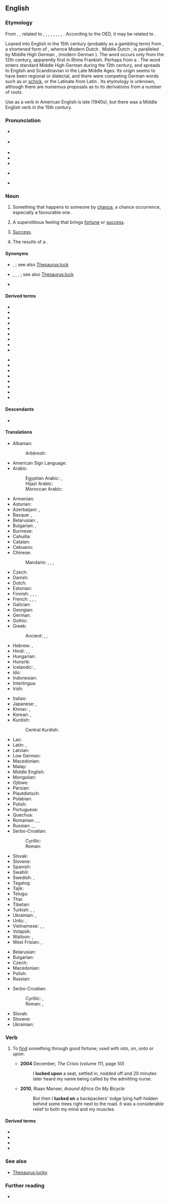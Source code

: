 {{also|Luck|Łuck}}
==English==

===Etymology===
From {{inh|en|enm|luk}}, {{m|enm|lukke}}, related to {{cog|ofs|luk||luck}}, {{cog|fy|gelok||luck}}, {{cog|stq|Gluk||luck}}, {{cog|nl|geluk||luck, happiness}}, {{cog|nds|luk||luck}}, {{cog|de|Glück||luck, good fortune, happiness}}, {{cog|da|lykke||luck}}, {{cog|sv|lycka||luck}}, {{cog|is|lukka||luck}}.  According to the OED, it may be related to {{m|en|lock}}.

Loaned into English in the 15th century (probably as a gambling term) from {{bor|en|dum|luc}}, a shortened form of {{m|dum|gheluc||good fortune}}, whence Modern Dutch {{m|nl|geluk}}.
Middle Dutch {{m|dum|luc}}, {{m|dum|gheluc}} is paralleled by Middle High German {{m|gmh|lücke}}, {{m|gmh|gelücke}} (modern German {{m|de|Glück}}). The word occurs only from the 12th century, apparently first in Rhine Frankish. Perhaps from a {{der|en|frk|*galukki}}. The word enters standard Middle High German during the 13th century, and spreads to English and Scandinavian in the Late Middle Ages. Its origin seems to have been regional or dialectal, and there were competing German words such as {{m|gmh|gevelle}} or [[schick]], or the Latinate {{m|gmh|fortūne}} from Latin {{m|la|fortūna}}. Its etymology is unknown, although there are numerous proposals as to its derivations from a number of roots.

Use as a verb in American English is late (1940s), but there was a Middle English verb {{m|enm|lukken|t=to chance, to happen by good fortune}} in the 15th century.

===Pronunciation===
* {{a|RP}} {{IPA|en|/lʌk/|[lɐk]}}
* {{a|US}} {{IPA|en|/lʌk/}}
* {{audio|en|en-us-luck.ogg|Audio (US)}}
* {{audio|en|LL-Q1860 (eng)-Back ache-luck.wav|Audio (UK)}}
* {{rhymes|en|ʌk}}
* {{a|Northern England}} {{IPA|en|/lʊk/}}
* {{homophones|en|look}} {{a|some dialects}}

===Noun===
{{en-noun|-|s}}

# Something that happens to someone by [[chance]], a chance occurrence, especially a favourable one.
#: {{ux|en|The raffle is just a matter of '''luck'''.}}
#: {{ux|en|Sometimes it takes a bit of '''luck''' to get success.}}
#: {{ux|en|I couldn't believe my '''luck''' when I found a fifty dollar bill on the street.}}
#: {{ux|en|Gilbert had some bad '''luck''' yesterday — he got pick-pocketed and lost fifty dollars.}}
# A superstitious feeling that brings [[fortune]] or [[success]].
#: {{ux|en|He blew on the dice for '''luck'''.}}
#: {{ux|en|I wish you lots of '''luck''' for the exam tomorrow.}}
# [[success|Success]].
#: {{ux|en|I tried for ages to find a pair of blue suede shoes, but didn't have any '''luck'''.}}
#: {{ux|en|He has a lot of '''luck''' with the ladies, perhaps it is because of his new motorbike.}}
# {{lb|en|video games|computing}} The results of a {{l|en|random number generator}}.
#: {{ux|en|The creators of {{w|tool-assisted speedrun|tool-assisted speedruns}} often manipulate a lot of '''luck''' to get the most favorable results in order to save the most time.}}

====Synonyms====
* {{sense|a chance occurrence}} {{l|en|chance}}, {{l|en|fortune}}; see also [[Thesaurus:luck]]
* {{sense|a favorable chance occurrence}} {{l|en|good luck}}, {{l|en|hap}}, {{l|en|fortune}}, {{l|en|fortuitousness}}; see also [[Thesaurus:luck]]
* {{sense|a superstitious feeling}} {{l|en|fortune}}

====Derived terms====
{{rel-top|terms derived from luck (noun)}}
* {{l|en|bad luck}}
* {{l|en|down on one's luck}}
* {{l|en|good luck}}
* {{l|en|luckless}}
* {{l|en|lucky}}
* {{l|en|lucky break}}
* {{l|en|luck out}}
* {{l|en|luck of the draw}}
* {{l|en|luck of the Irish}}
{{rel-mid}}
* {{l|en|make one's own luck}}
* {{l|en|push one's luck}}
* {{l|en|ride one's luck}}
* {{l|en|run of bad luck}}
* {{l|en|streak of good luck}}
* {{l|en|stroke of luck}}
* {{l|en|unluck}}
* {{l|en|with any luck}}
{{rel-bottom}}

====Descendants====
* {{desc|cy|lwc|bor=1}}

====Translations====
{{trans-top|something that happens to someone by chance}}
* Albanian: {{t+|sq|fat}}
*: Arbëresh: {{t|sq|psorë}}
* American Sign Language: {{t|ase|Open8@Chin-PalmBack Open8@NearSideChinhigh-PalmForward}}
* Arabic: {{t|ar|حَظّ}}
*: Egyptian Arabic: {{t|arz|حظ|m|tr=ḥaẓẓ|sc=Arab}}, {{t|arz|بخت|tr=baxt}}
*: Hijazi Arabic: {{t|acw|حَظ|m|tr=ḥaẓ|sc=Arab}}
*: Moroccan Arabic: {{t|ary|زهر|tr=zhar}}
* Armenian: {{t+|hy|բախտ}}
* Asturian: {{t|ast|suerte|f}}
* Azerbaijani: {{t+|az|bəxt}}, {{t+|az|uğur}}
* Basque: {{t|eu|zori}}, {{t+|eu|adur}}
* Belarusian: {{t|be|уда́ча|f}}, {{t|be|шча́сце|n}}
* Bulgarian: {{t+|bg|късме́т|m}}, {{t+|bg|ща́стие|n}}
* Burmese: {{t+|my|ကံ}}
* Cahuilla: {{t|chl|'esweerta}}
* Catalan: {{t+|ca|sort|f}}
* Cebuano: {{t|ceb|suwerte}}
* Chinese:
*: Mandarin: {{t+|cmn|運氣|sc=Hani}}, {{t+|cmn|运气|tr=yùnqi|sc=Hani}}, {{t+|cmn|時運|sc=Hani}}, {{t+|cmn|时运|tr=shíyùn|sc=Hani}}
* Czech: {{t+|cs|štěstí|n}}
* Danish: {{t+|da|held|n}}
* Dutch: {{t+|nl|geluk|n}}
* Estonian: {{t+|et|õnn}}
* Finnish: {{t+|fi|onni}}, {{t+|fi|tuuri}}, {{qualifier|slang}} {{t+|fi|munkki}}, {{t+|fi|säkä}}
* French: {{t+|fr|chance|f}}, {{t+|fr|veine|f}} {{qualifier|familiar}}, {{t+|fr|bol|m}} {{qualifier|informal}}, {{t+|fr|cul|m}} {{qualifier|vulgar}}
* Galician: {{t|gl|sorte|f}}
* Georgian: {{t-needed|ka}}
* German: {{t+|de|Glück|n}}
* Gothic: {{t|got|𐌰𐌿𐌳𐌰𐌲𐌴𐌹|f}}
* Greek: {{t+|el|τύχη|f}}
*: Ancient: {{t|grc|τύχη|f}}, {{t|grc|εὐτυχία|f}}, {{t|grc|εὐτύχημα|n}}
* Hebrew: {{t+|he|מַזָּל|m|tr=mazál}}, {{t+|he|גָּד|m|tr=gad}}
* Hindi: {{t+|hi|भाग्य|m}}, {{t|hi|क़िस्मत|f}}, {{t|hi|तक़दीर|f}}
* Hungarian: {{t+|hu|szerencse}}
* Hunsrik: {{t|hrx|Glick|n}}
* Icelandic: {{t|is|heppni|f}}, {{t|is|lukka|f}}
* Ido: {{t+|io|chanco}}
* Indonesian: {{t+|id|keberuntungan}}
* Interlingua: {{t|ia|sorte}}
* Irish: {{t+|ga|ádh|m}}
{{trans-mid}}
* Italian: {{t+|it|fortuna|f}}
* Japanese: {{t+|ja|運|tr=うん, un}}, {{t|ja|運勢|tr=うんせい, unsei}}
* Khmer: {{t+|km|សំណាង}}, {{t+|km|ជោគ}}
* Korean: {{t+|ko|운}}, {{t+|ko|재수}}
* Kurdish:
*: Central Kurdish: {{t+|ckb|بەخت}}
* Lao: {{t+|lo|ໂຊກ}}
* Latin: {{t|la|fortūna|f}}, {{t|la|fors|f}}
* Latvian: {{t|lv|veiksme|f}}
* Low German: {{t|nds|Glücke|n}} {{q|Paderbornisch}}
* Macedonian: {{t|mk|среќа|f}}
* Malay: {{t|ms|tuah}}
* Middle English: {{t-needed|enm}}
* Mongolian: {{t+|mn|аз}}
* Ojibwe: {{t|oj|minose}}
* Persian: {{t+|fa|شانس|tr=šâns}}
* Plautdietsch: {{t|pdt|Jlekj|n}}
* Polabian: {{t|pox|lük|m}}
* Polish: {{t+|pl|szczęście|n}}
* Portuguese: {{t+|pt|sorte|f}}
* Quechua: {{t|qu|ataw}}
* Romanian: {{t+|ro|noroc|n}}, {{t+|ro|șansă|f}}, {{t+|ro|soartă}}
* Russian: {{t+|ru|уда́ча|f}}, {{t+|ru|везе́ние|n}}, {{t+|ru|сча́стье|n}}
* Serbo-Croatian:
*: Cyrillic: {{t|sh|сре̏ћа|f}}
*: Roman: {{t+|sh|srȅća|f}}
* Slovak: {{t|sk|šťastie|n}}
* Slovene: {{t+|sl|srẹ́ča|f}}
* Spanish: {{t+|es|suerte|f}}
* Swahili: {{t+|sw|bahati}}
* Swedish: {{t+|sv|lycka}}, {{t+|sv|tur}}
* Tagalog: {{t|tl|suwerte}}
* Tajik: {{t+|tg|барор}}
* Telugu: {{t+|te|అదృష్టం}}
* Thai: {{t+|th|โชค}}
* Tibetan: {{t|bo|ལམ་འགྲོ}}
* Turkish: {{t+|tr|uğur}}, {{t+|tr|şans}}, {{t+|tr|talih}}
* Ukrainian: {{t|uk|уда́ча|f}}, {{t+|uk|ща́стя|n}}
* Urdu: {{t|ur|قسمت|f|tr=qismat}}, {{t|ur|تقدیر|f|tr=taqdīr}}
* Vietnamese: {{t+|vi|may mắn}}, {{t|vi|vận may}}, {{t+|vi|vận}}
* Volapük: {{t+|vo|läb}}
* Walloon: {{t+|wa|tchance|f}}, {{t+|wa|bouneur|m}}
* West Frisian: {{t|fy|lok|n}}, {{t|fy|gelok|n}}
{{trans-bottom}}

{{trans-top|success}}
* Belarusian: {{t|be|по́спех|m}}
* Bulgarian: {{t+|bg|успе́х|m}}
* Czech: {{t+|cs|úspěch|m}}
* Macedonian: {{t|mk|успех|m}}
* Polish: {{t+|pl|sukces|m}}
* Russian: {{t+|ru|успе́х|m}}
{{trans-mid}}
* Serbo-Croatian:
*: Cyrillic: {{t|sh|у̀спех|m}}, {{t|sh|у̀спјех|m}}
*: Roman: {{t+|sh|ùspeh|m}}, {{t+|sh|ùspjeh|m}}
* Slovak: {{t|sk|úspech|m}}
* Slovene: {{t+|sl|uspȅh|m}}
* Ukrainian: {{t|uk|у́спіх|m}}
{{trans-bottom}}

===Verb===
{{en-verb}}

# {{lb|en|intransitive|informal}} To [[find]] something through good fortune; used with ''into'', ''on'', ''onto'' or ''upon''.
#* '''2004''' December, ''The Crisis'' (volume 111, page 50)
#*: I '''lucked upon''' a seat, settled in, nodded off and 20 minutes later heard my name being called by the admitting nurse.
#* '''2010''', Riaan Manser, ''Around Africa On My Bicycle''
#*: But then I '''lucked on''' a backpackers' lodge lying half-hidden behind some trees right next to the road. It was a considerable relief to both my mind and my muscles.

====Derived terms====
* {{l|en|luck in}}
* {{l|en|luck into}}
* {{l|en|luck out}}
* {{l|en|luck through}}


===See also===
*[[Thesaurus:lucky]]

===Further reading===
* {{R:OED}}